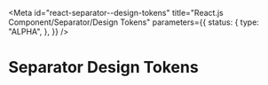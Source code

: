 <!-- @license CC0-1.0 -->


<Meta
  id="react-separator--design-tokens"
  title="React.js Component/Separator/Design Tokens"
  parameters={{
    status: {
      type: "ALPHA",
    },
  }}
/>

# Separator Design Tokens

<ComponentTokensSection tokens={tokens} definition={tokensDefinition} component="utrecht-separator" />
